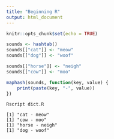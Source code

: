 ```yaml
---
title: "Beginning R"
output: html_document
---
```


```r
knitr::opts_chunk$set(echo = TRUE)
```

```R
sounds <- hashtab()
sounds[["cat"]] <- "meow"
sounds[["dog"]] <- "woof"

sounds[["horse"]] <- "neigh"
sounds[["cow"]] <- "moo"

maphash(sounds, function(key, value) {
    print(paste(key, "-", value))
})
```

```
Rscript dict.R

[1] "cat - meow"
[1] "cow - moo"
[1] "horse - neigh"
[1] "dog - woof"
```

